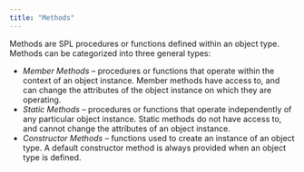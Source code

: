 ```yaml
---
title: "Methods"
---
```


<div id="methods" class="registered_link"></div>


Methods are SPL procedures or functions defined within an object type. Methods can be categorized into three general types:

-   *Member Methods* – procedures or functions that operate within the context of an object instance. Member methods have access to, and can change the attributes of the object instance on which they are operating.
-   *Static Methods* – procedures or functions that operate independently of any particular object instance. Static methods do not have access to, and cannot change the attributes of an object instance.
-   *Constructor Methods* – functions used to create an instance of an object type. A default constructor method is always provided when an object type is defined.
